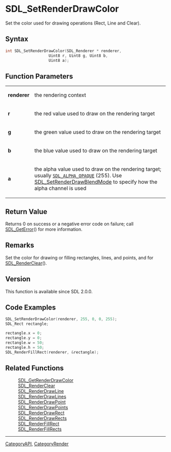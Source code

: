 = SDL_SetRenderDrawColor =

Set the color used for drawing operations (Rect, Line and Clear).

== Syntax ==

<syntaxhighlight lang='c'>
int SDL_SetRenderDrawColor(SDL_Renderer * renderer,
                   Uint8 r, Uint8 g, Uint8 b,
                   Uint8 a);
</syntaxhighlight>

== Function Parameters ==

{|
|'''renderer'''
|the rendering context
|-
|'''r'''
|the red value used to draw on the rendering target
|-
|'''g'''
|the green value used to draw on the rendering target
|-
|'''b'''
|the blue value used to draw on the rendering target
|-
|'''a'''
|the alpha value used to draw on the rendering target; usually <code>[[SDL_ALPHA_OPAQUE]]</code> (255). Use [[SDL_SetRenderDrawBlendMode]] to specify how the alpha channel is used
|}

== Return Value ==

Returns 0 on success or a negative error code on failure; call
[[SDL_GetError]]() for more information.

== Remarks ==

Set the color for drawing or filling rectangles, lines, and points, and for
[[SDL_RenderClear]]().

== Version ==

This function is available since SDL 2.0.0.

== Code Examples ==

<syntaxhighlight lang='c++'>
SDL_SetRenderDrawColor(renderer, 255, 0, 0, 255);
SDL_Rect rectangle;

rectangle.x = 0;
rectangle.y = 0;
rectangle.w = 50;
rectangle.h = 50;
SDL_RenderFillRect(renderer, &rectangle);
</syntaxhighlight>

== Related Functions ==

:[[SDL_GetRenderDrawColor]]
:[[SDL_RenderClear]]
:[[SDL_RenderDrawLine]]
:[[SDL_RenderDrawLines]]
:[[SDL_RenderDrawPoint]]
:[[SDL_RenderDrawPoints]]
:[[SDL_RenderDrawRect]]
:[[SDL_RenderDrawRects]]
:[[SDL_RenderFillRect]]
:[[SDL_RenderFillRects]]

----
[[CategoryAPI]], [[CategoryRender]]


